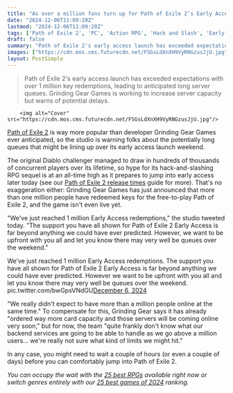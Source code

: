 ```yaml
---
title: "As over a million fans turn up for Path of Exile 2’s Early Access, devs warn of queues because that’s more than anything they “could have ever predicted”"
date: "2024-12-06T11:09:20Z"
lastmod: "2024-12-06T11:09:20Z"
tags: ['Path of Exile 2', 'PC', 'Action RPG', 'Hack and Slash', 'Early Access']
draft: false
summary: "Path of Exile 2's early access launch has exceeded expectations with over 1 million key redemptions, leading to anticipated long server queues.  Grinding Gear Games is working to increase server capacity but warns of potential delays."
images: ["https://cdn.mos.cms.futurecdn.net/FSGsLdXnXH9VyRNGzusJjU.jpg"]
layout: PostSimple
---
```

> Path of Exile 2's early access launch has exceeded expectations with over 1 million key redemptions, leading to anticipated long server queues.  Grinding Gear Games is working to increase server capacity but warns of potential delays.


        <img alt="Cover" src="https://cdn.mos.cms.futurecdn.net/FSGsLdXnXH9VyRNGzusJjU.jpg"/>
        
[Path of Exile 2](https://www.gamesradar.com/path-of-exile-2/) is way more popular than developer Grinding Gear Games ever anticipated, so the studio is warning folks about the potentially long queues that might be lining up over its early access launch weekend.

The original Diablo challenger managed to draw in hundreds of thousands of concurrent players over its lifetime, so hype for its hack-and-slashing RPG sequel is at an all-time high as it prepares to jump into early access later today (see our [Path of Exile 2 release times](https://www.gamesradar.com/games/action-rpg/path-of-exile-2-release-date-time-full-early-access/) guide for more). That's no exaggeration either: Grinding Gear Games has just announced that more than one million people have redeemed keys for the free-to-play Path of Exile 2, and the game isn't even live yet. 

"We've just reached 1 million Early Access redemptions," the studio tweeted today. "The support you have all shown for Path of Exile 2 Early Access is far beyond anything we could have ever predicted. However, we want to be upfront with you all and let you know there may very well be queues over the weekend."

We’ve just reached 1 million Early Access redemptions. The support you have all shown for Path of Exile 2 Early Access is far beyond anything we could have ever predicted. However we want to be upfront with you all and let you know there may very well be queues over the weekend. pic.twitter.com/bwGpsVNdGU[December 6, 2024](https://twitter.com/pathofexile/status/1864880645228630299)

"We really didn't expect to have more than a million people online at the same time." To compensate for this, Grinding Gear says it has already "ordered way more card capacity and those servers will be coming online very soon," but for now, the team "quite frankly don't know what our backend services are going to be able to handle as we go above a million users... we're really not sure what kind of limits we might hit."

In any case, you might need to wait a couple of hours (or even a couple of days) before you can comfortably jump into Path of Exile 2.

*You can occupy the wait with the *[<em>25 best RPGs</em>](https://www.gamesradar.com/best-rpg-games/)* available right now or switch genres entirely with our *[<em>25 best games of 2024</em>](https://www.gamesradar.com/games/best-games-2024-game-of-the-year-awards-goty/)* ranking.*
        